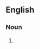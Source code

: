{{also|leftwingers}}

==English==

===Noun===
{{head|en|noun plural form}}

# {{plural of|left-winger|lang=en}}